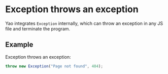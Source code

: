 # Exception throws an exception

Yao integrates `Exception` internally, which can throw an exception in any JS file and terminate the program.

## Example

Exception throws an exception:

```javascript
throw new Exception("Page not found", 404);
```

<Div style={{ display: "flex", justifyContent: "space-between" }}>
  <Link type="prev" title="Log" link="Manual/JS API/Log"></Link>
  <Link type="next" title="Query" link="Manual/JS API/Query"></Link>
</Div>
